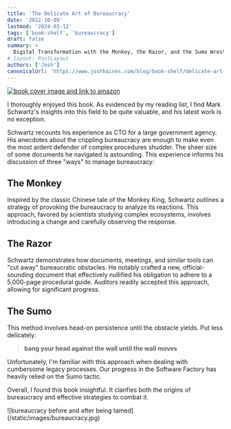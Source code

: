 ```yaml
---
title: 'The Delicate Art of Bureaucracy'
date: '2022-10-09'
lastmod: '2024-03-12'
tags: ['book-shelf', 'bureaucracy']
draft: false
summary: >
  Digital Transformation with the Monkey, the Razor, and the Sumo Wrestler
# layout: PostLayout
authors: ['Josh']
canonicalUrl: 'https://www.joshhaines.com/blog/book-shelf/delicate-art-of-bureaucracy'
---
```


<div className="mx-auto w-1/3">
  <a href="https://www.amazon.com/Delicate-Art-Bureaucracy-Transformation-Wrestler/dp/1950508153">
    <img
      alt="book cover image and link to amazon"
      src="https://m.media-amazon.com/images/I/51YuOUtoIGL._SY445_SX342_.jpg"
    />
  </a>
</div>

I thoroughly enjoyed this book. As evidenced by my reading list, I find Mark Schwartz's insights into this field to be quite valuable, and his latest work is no exception.

Schwartz recounts his experience as CTO for a large government agency. His anecdotes about the crippling bureaucracy are enough to make even the most ardent defender of complex procedures shudder. The sheer size of some documents he navigated is astounding. This experience informs his discussion of three "ways" to manage bureaucracy:

## The Monkey

Inspired by the classic Chinese tale of the Monkey King, Schwartz outlines a strategy of provoking the bureaucracy to analyze its reactions. This approach, favored by scientists studying complex ecosystems, involves introducing a change and carefully observing the response.

## The Razor

Schwartz demonstrates how documents, meetings, and similar tools can "cut away" bureaucratic obstacles. He notably crafted a new, official-sounding document that effectively nullified his obligation to adhere to a 5,000-page procedural guide. Auditors readily accepted this approach, allowing for significant progress.

## The Sumo

This method involves head-on persistence until the obstacle yields. Put less delicately:

> **bang your head against the wall until the wall moves**

Unfortunately, I'm familiar with this approach when dealing with cumbersome legacy processes. Our progress in the Software Factory has heavily relied on the Sumo tactic.

Overall, I found this book insightful. It clarifies both the origins of bureaucracy and effective strategies to combat it.

<div className="-mx-2 flex flex-wrap justify-center overflow-hidden xl:-mx-2">
  <div className="my-1 w-full overflow-hidden px-2 xl:my-1 xl:w-1/2 xl:px-2">
    ![bureaucracy before and after being tamed](/static/images/bureaucracy.jpg)
  </div>
</div>
